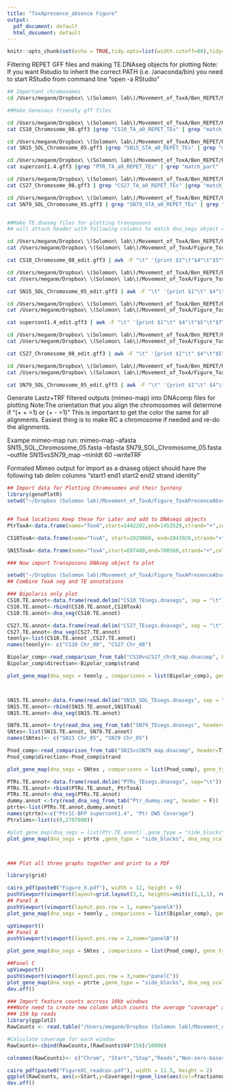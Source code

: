 ```yaml
---
title: "ToxApresence_absence Figure"
output:
  pdf_document: default
  html_document: default
---
```


```r
knitr::opts_chunk$set(echo = TRUE,tidy.opts=list(width.cutoff=80),tidy=TRUE)
```

Filtering REPET GFF files and making TE.DNAseg objects for plotting
Note: If you want Rstudio to inherit the correct PATH (i.e. /anaconda/bin) you need to start RStudio from command line "open -a RStudio"
```bash
## Important chromosomes
cd /Users/meganm/Dropbox\ \(Solomon\ lab\)/Movement_of_ToxA/Ben_REPET/REPET2/TEanno/

##Make Geneious friendly gff files

cd /Users/meganm/Dropbox\ \(Solomon\ lab\)/Movement_of_ToxA/Ben_REPET/REPET2/TEanno/CS10/CS10_TA_a0_GFF3chr
cat CS10_Chromosome_08.gff3 |grep "CS10_TA_a0_REPET_TEs" | grep "match_part" | sed 's/ID=\(.*\);Parent=\(.*\);Target/ID=\2;Parent=\1;Target/' > CS10_Chromosome_08_edit.gff3

cd /Users/meganm/Dropbox\ \(Solomon\ lab\)/Movement_of_ToxA/Ben_REPET/REPET2/TEanno/SN15/SN15_STA_a0_GFF3chr
cat SN15_SOL_Chromosome_05.gff3 |grep "SN15_STA_a0_REPET_TEs" | grep "match_part" | sed 's/ID=\(.*\);Parent=\(.*\);Target/ID=\2;Parent=\1;Target/' > SN15_SOL_Chromosome_05_edit.gff3 

cd /Users/meganm/Dropbox\ \(Solomon\ lab\)/Movement_of_ToxA/Ben_REPET/REPET2/TEanno/PTR/PTR_TA_a0_GFF3chr
cat supercont1.4.gff3 |grep "PTR_TA_a0_REPET_TEs" | grep "match_part" | sed 's/ID=\(.*\);Parent=\(.*\);Target/ID=\2;Parent=\1;Target/' > supercont1.4_edit.gff3

cd /Users/meganm/Dropbox\ \(Solomon\ lab\)/Movement_of_ToxA/Ben_REPET/REPET2/TEanno/CS27/CS27_TA_a0_GFF3chr
cat CS27_Chromosome_08.gff3 | grep "CS27_TA_a0_REPET_TEs" |grep "match_part" | sed 's/ID=\(.*\);Parent=\(.*\);Target/ID=\2;Parent=\1;Target/' > CS27_Chromosome_08_edit.gff3

cd /Users/meganm/Dropbox\ \(Solomon\ lab\)/Movement_of_ToxA/Ben_REPET/REPET2/TEanno/SN79_SOL/SN79_STA_a0_GFF3chr
cat SN79_SOL_Chromosome_05.gff3 | grep "SN79_STA_a0_REPET_TEs" | grep "match_part" | sed 's/ID=\(.*\);Parent=\(.*\);Target/ID=\2;Parent=\1;Target/'> SN79_SOL_Chromosome_05_edit.gff3


##Make TE.dnaseg files for plotting transposons
## will attach header with following columns to match dna_segs object c(name,start,end,strand,col,gene_type)

cd /Users/meganm/Dropbox\ \(Solomon\ lab\)/Movement_of_ToxA/Ben_REPET/REPET2/TEanno/CS10/CS10_TA_a0_GFF3chr
cat /Users/meganm/Dropbox\ \(Solomon\ lab\)/Movement_of_ToxA/Figure_ToxAPresenceAbsence/TE_Header.txt > /Users/meganm/Dropbox\ \(Solomon\ lab\)/Movement_of_ToxA/Figure_ToxAPresenceAbsence/CS10_TEsegs.dnasegs

cat CS10_Chromosome_08_edit.gff3 | awk -F "\t" '{print $1"\t"$4"\t"$5"\t"$7"\t""blue""\t""blue""\t""blocks"}' >> /Users/meganm/Dropbox\ \(Solomon\ lab\)/Movement_of_ToxA/Figure_ToxAPresenceAbsence/CS10_TEsegs.dnasegs

cd /Users/meganm/Dropbox\ \(Solomon\ lab\)/Movement_of_ToxA/Ben_REPET/REPET2/TEanno/SN15/SN15_STA_a0_GFF3chr
cat /Users/meganm/Dropbox\ \(Solomon\ lab\)/Movement_of_ToxA/Figure_ToxAPresenceAbsence/TE_Header.txt > /Users/meganm/Dropbox\ \(Solomon\ lab\)/Movement_of_ToxA/Figure_ToxAPresenceAbsence/SN15_SOL_TEsegs.dnasegs

cat SN15_SOL_Chromosome_05_edit.gff3 | awk -F "\t" '{print $1"\t" $4"\t"$5"\t"$7"\t""blue""\t""blue""\t""blocks"}' >> /Users/meganm/Dropbox\ \(Solomon\ lab\)/Movement_of_ToxA/Figure_ToxAPresenceAbsence/SN15_SOL_TEsegs.dnasegs

cd /Users/meganm/Dropbox\ \(Solomon\ lab\)/Movement_of_ToxA/Ben_REPET/REPET2/TEanno/PTR/PTR_TA_a0_GFF3chr
cat /Users/meganm/Dropbox\ \(Solomon\ lab\)/Movement_of_ToxA/Figure_ToxAPresenceAbsence/TE_Header.txt > /Users/meganm/Dropbox\ \(Solomon\ lab\)/Movement_of_ToxA/Figure_ToxAPresenceAbsence/PTRs_TEsegs.dnasegs

cat supercont1.4_edit.gff3 | awk -F "\t" '{print $1"\t" $4"\t"$5"\t"$7"\t""blue""\t""blue""\t""blocks"}' >> /Users/meganm/Dropbox\ \(Solomon\ lab\)/Movement_of_ToxA/Figure_ToxAPresenceAbsence/PTRs_TEsegs.dnasegs

cd /Users/meganm/Dropbox\ \(Solomon\ lab\)/Movement_of_ToxA/Ben_REPET/REPET2/TEanno/CS27/CS27_TA_a0_GFF3chr
cat /Users/meganm/Dropbox\ \(Solomon\ lab\)/Movement_of_ToxA/Figure_ToxAPresenceAbsence/TE_Header.txt > /Users/meganm/Dropbox\ \(Solomon\ lab\)/Movement_of_ToxA/Figure_ToxAPresenceAbsence/CS27_TEsegs.dnasegs

cat CS27_Chromosome_08_edit.gff3 | awk -F "\t" '{print $1"\t" $4"\t"$5"\t"$7"\t""blue""\t""blue""\t""blocks"}' >> /Users/meganm/Dropbox\ \(Solomon\ lab\)/Movement_of_ToxA/Figure_ToxAPresenceAbsence/CS27_TEsegs.dnasegs

cd /Users/meganm/Dropbox\ \(Solomon\ lab\)/Movement_of_ToxA/Ben_REPET/REPET2/TEanno/SN79_SOL/SN79_STA_a0_GFF3chr
cat /Users/meganm/Dropbox\ \(Solomon\ lab\)/Movement_of_ToxA/Figure_ToxAPresenceAbsence/TE_Header.txt > /Users/meganm/Dropbox\ \(Solomon\ lab\)/Movement_of_ToxA/Figure_ToxAPresenceAbsence/SN79_TEsegs.dnasegs

cat SN79_SOL_Chromosome_05_edit.gff3 | awk -F "\t" '{print $1"\t" $4"\t"$5"\t"$7"\t""blue""\t""blue""\t""blocks"}' >> /Users/meganm/Dropbox\ \(Solomon\ lab\)/Movement_of_ToxA/Figure_ToxAPresenceAbsence/SN79_TEsegs.dnasegs

```

Generate Lastz+TRF filtered outputs (mimeo-map) into DNAcomp files for plotting
Note:The orientation that you align the chromosomes will determine if "(+ + =1) or (+ - =1)" This is important to get the color the same for all alignments. Easiest thing is to make RC a chromosome if needed and re-do the alignments. 

Exampe mimeo-map run:
mimeo-map --afasta SN15_SOL_Chromosome_05.fasta --bfasta SN79_SOL_Chromosome_05.fasta --outfile SN15vsSN79_map --minIdt 60 --writeTRF

Formated Mimeo output for import as a dnaseg object should have the following tab delim columns
"start1  end1  start2  end2  strand  identity"

```r
## Import data for Plotting Chromosomes and their Synteny
library(genoPlotR)
setwd("~/Dropbox (Solomon lab)/Movement_of_ToxA/Figure_ToxAPresenceAbsence")


## ToxA locations Keep these for Later and add to DNAseqs objects
PtrToxA<-data.frame(name="ToxA",start=1442202,end=1453529,strand="+",col="red", fill="red",gene_type="blocks")

CS10ToxA<-data.frame(name="ToxA", start=2029860, end=2043926,strand="+", col="red", fill="red",gene_type="blocks")

SN15ToxA<-data.frame(name="ToxA",start=697480,end=708560,strand="+",col="red", fill="red",gene_type="blocks")


```


```r
### Now import Transposons DNAseg object to plot

setwd("~/Dropbox (Solomon lab)/Movement_of_ToxA/Figure_ToxAPresenceAbsence")
## Combine ToxA seg and TE annotations

### Bipolaris only plot
CS10.TE.annot<-data.frame(read.delim("CS10_TEsegs.dnasegs", sep = "\t"))
CS10.TE.annot<-rbind(CS10.TE.annot,CS10ToxA)
CS10.TE.annot<-dna_seg(CS10.TE.annot)

CS27.TE.annot<-data.frame(read.delim("CS27_TEsegs.dnasegs", sep = "\t"))
CS27.TE.annot<-dna_seg(CS27.TE.annot)
teonly<-list(CS10.TE.annot ,CS27.TE.annot)
names(teonly)<- c("CS10 Chr_08", "CS27 Chr_08")

Bipolar_comp<-read_comparison_from_tab("CS10vsCS27_chr8_map.dnacomp", header=T)
Bipolar_comp$direction<-Bipolar_comp$strand

plot_gene_map(dna_segs = teonly , comparisons = list(Bipolar_comp), gene_type = "side_blocks", dna_seg_scale= T, scale=F, global_color_scheme = c("identity", "auto","red_blue",0.7))



SN15.TE.annot<-data.frame(read.delim("SN15_SOL_TEsegs.dnasegs", sep = "\t"))
SN15.TE.annot<-rbind(SN15.TE.annot,SN15ToxA)
SN15.TE.annot<-dna_seg(SN15.TE.annot)

SN79.TE.annot<-try(read_dna_seg_from_tab("SN79_TEsegs.dnasegs", header=T))
SNtes<-list(SN15.TE.annot, SN79.TE.annot)
names(SNtes)<- c("SN15 Chr_05", "SN79 Chr_05")

Pnod_comp<-read_comparison_from_tab("SN15vsSN79_map.dnacomp", header=T)
Pnod_comp$direction<-Pnod_comp$strand

plot_gene_map(dna_segs = SNtes , comparisons = list(Pnod_comp), gene_type = "side_blocks", dna_seg_scale= T, scale=F, global_color_scheme = c("identity", "auto","red_blue",0.7))

PTRs.TE.annot<-data.frame(read.delim("PTRs_TEsegs.dnasegs", sep="\t"))
PTRs.TE.annot<-rbind(PTRs.TE.annot, PtrToxA)
PTRs.TE.annot<-dna_seg(PTRs.TE.annot)
dummy.annot <-try(read_dna_seg_from_tab("Ptr_dummy.seg", header = F))
ptrte<-list(PTRs.TE.annot,dummy.annot)
names(ptrte)<-c("Ptr1C-BFP supercont1.4", "Ptr DW5 Coverage")
Ptrxlims<-list(c(0,2787600))

#plot_gene_map(dna_segs = list(Ptr.TE.annot) ,gene_type = "side_blocks", dna_seg_scale = T)
plot_gene_map(dna_segs = ptrte ,gene_type = "side_blocks", dna_seg_scale = T)




```

```r
### Plot all three graphs together and print to a PDF

library(grid)

cairo_pdf(paste0("Figure_X.pdf"), width = 12, height = 9)
pushViewport(viewport(layout=grid.layout(3,1, heights=unit(c(1,1,1), rep("null",3))), name="Synteny between ToxA +/- Isolates"))
## Panel A
pushViewport(viewport(layout.pos.row = 1, name="panelA"))
plot_gene_map(dna_segs = teonly , comparisons = list(Bipolar_comp), gene_type = "side_blocks", global_color_scheme = c("identity", "auto","red_blue",0.7),dna_seg_scale = T, scale=F, main = "A",main_pos = "left",plot_new = F)

upViewport()
## Panel B
pushViewport(viewport(layout.pos.row = 2,name="panelB"))

plot_gene_map(dna_segs = SNtes , comparisons = list(Pnod_comp), gene_type = "side_blocks", global_color_scheme = c("identity","auto","red_blue", 0.7), dna_seg_scale= T, scale=F, override_color_schemes = T,main="B", main_pos="left", plot_new=F)

##Panel C
upViewport()
pushViewport(viewport(layout.pos.row = 3,name="panelC"))
plot_gene_map(dna_segs = ptrte ,gene_type = "side_blocks", dna_seg_scale = T, scale=F,main = "C",main_pos = "left", plot_new = F)
dev.off()
```

```r

### Import feature counts accross 10kb windows
###Note need to create new column which counts the average "coverage" accross these windows assumming
### 150 bp reads
library(ggplot2)
RawCounts <- read.table("/Users/meganm/Dropbox (Solomon lab)/Movement_of_ToxA/Ptr_Mapped_Reads/DW5_coveragecount_10kb_1.4.txt", sep="\t", header=F)

#Calculate coverage for each window
RawCounts<-cbind(RawCounts,(RawCounts$V4*150)/10000)

colnames(RawCounts)<- c("Chrom", "Start","Stop","Reads","Non-zero-bases", "length", "fractionnonzero","Coverage")

cairo_pdf(paste0("FigureXC_readcov.pdf"), width = 11.5, height = 2)
ggplot(RawCounts, aes(x=Start,y=Coverage))+geom_line(aes(col=fractionnonzero))+theme_classic()+coord_cartesian(xlim=c(0,2787645), expand = c(0,0))+scale_color_gradient(low="pink",high=" dark green")+theme(axis.line.x=element_blank(), axis.title.x =element_blank())+scale_x_continuous(breaks=seq(0,2787645,500000))
dev.off()
```

